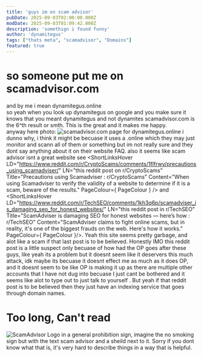 ```yaml
---
title: 'guys im on scam advisor'
pubDate: 2025-09-03T02:00:00.000Z
modDate: 2025-09-03T01:09:42.000Z
description: 'somethign i found funny'
author: 'dynamitegus'
tags: ["thats meta", "scamadvisor", "Domains"]
featured: true
---
```



# so someone put me on scamadvisor.com
and by me i mean dynamitegus.online\
so yeah when you look up dynamitegus on google and you make sure it knows that you meant dynamitegus and not dynamites scamadvisor.com is the 6^th result or smth. This is the great and it makes me happy.\
anyway here photo:
<Image alt="scamadvisor.com page for dynamitegus.online" src={scamadvisordotcom} class="rounded-xl m-4" />
i dunno why, i think it might be becuase it uses a .online which they may just monitor and scann all of them or something but im not really sure and they dont say anything about it on their website FAQ.
also it seems like scam advisor isnt a great website see <ShortLinksHover LD="https://www.reddit.com/r/CryptoScams/comments/1flfrwy/precautions_using_scamadviser/" LN="this reddit post on r/CryptoScams" Title="Precautions using Scamadviser : r/CryptoScams"  Content="When using Scamadviser to verify the validity of a website to determine if it is a scam, beware of the results." PageColour={ PageColour } /> and <ShortLinksHover LD="https://www.reddit.com/r/TechSEO/comments/1kh3q6p/scamadviser_is_damaging_seo_for_honest_websites/" LN="this reddit post in r/TechSEO" Title="ScamAdviser is damaging SEO for honest websites — here’s how : r/TechSEO" Content="ScamAdviser claims to fight online scams, but in reality, it's one of the biggest frauds on the web. Here's how it works." PageColour={ PageColour }/>. Yeah this site seems pretty garbage, and alot like a scam if that last post is to be believed. Honestly IMO this reddit post is a little suspect only becuase of how had the OP goes after these guys, like yeah its a problem but it doesnt seem like it deservers this much attack, idk maybe its becuase it doesnt effect me as much as it does OP, and it doesnt seem to be like OP is making it up as there are multiple other accounts that I have not dug into becuase I just cant be bothered and it seems like alot to type out to just talk to yourself <ShortLinksHover LD="https://www.youtube.com/watch?v=MWEgD1PVFNg" LN="but weirder things have happened on the internet" Title="The 'Author' of My Immortal Emailed Me, And Then It Got Worse - Sarah Z" Content="In which I solve a decade-old My Immortal-related mystery... but probably not the one you're thinking of." PageColour={PageColour}/>.
But yeah if that reddit post is to be believed then they just have an indexing service that goes through domain names. 
# Too long, Can't read
<Image alt="ScamAdvisor Logo in a general prohibition sign, imagine the no smoking sign but with the text scam advisor and a sheild next to it. Sorry if you dont know what that is, it's very hard to describe things in a way that is helpful." src={scamadviserbad} class="rounded-xl m-4"/>
